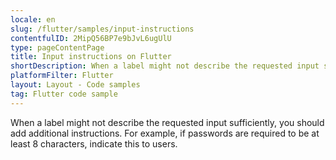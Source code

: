 ```yaml
---
locale: en
slug: /flutter/samples/input-instructions
contentfulID: 2MipQ56BP7e9bJvL6ugUlU
type: pageContentPage
title: Input instructions on Flutter
shortDescription: When a label might not describe the requested input sufficiently, you should add additional instructions.
platformFilter: Flutter
layout: Layout - Code samples
tag: Flutter code sample
---
```


When a label might not describe the requested input sufficiently, you should add additional instructions. For example, if passwords are required to be at least 8 characters, indicate this to users.

<CodeSample id="input-instructions" locale="en" platform="flutter"/>